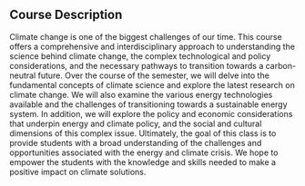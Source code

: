 ## Course Description

Climate change is one of the biggest challenges of our time. This course offers a comprehensive and interdisciplinary approach to understanding the science behind climate change, the complex technological and policy considerations, and the necessary pathways to transition towards a carbon-neutral future. Over the course of the semester, we will delve into the fundamental concepts of climate science and explore the latest research on climate change. We will also examine the various energy technologies available and the challenges of transitioning towards a sustainable energy system. In addition, we will explore the policy and economic considerations that underpin energy and climate policy, and the social and cultural dimensions of this complex issue. Ultimately, the goal of this class is to provide students with a broad understanding of the challenges and opportunities associated with the energy and climate crisis. We hope to empower the students with the knowledge and skills needed to make a positive impact on climate solutions.
